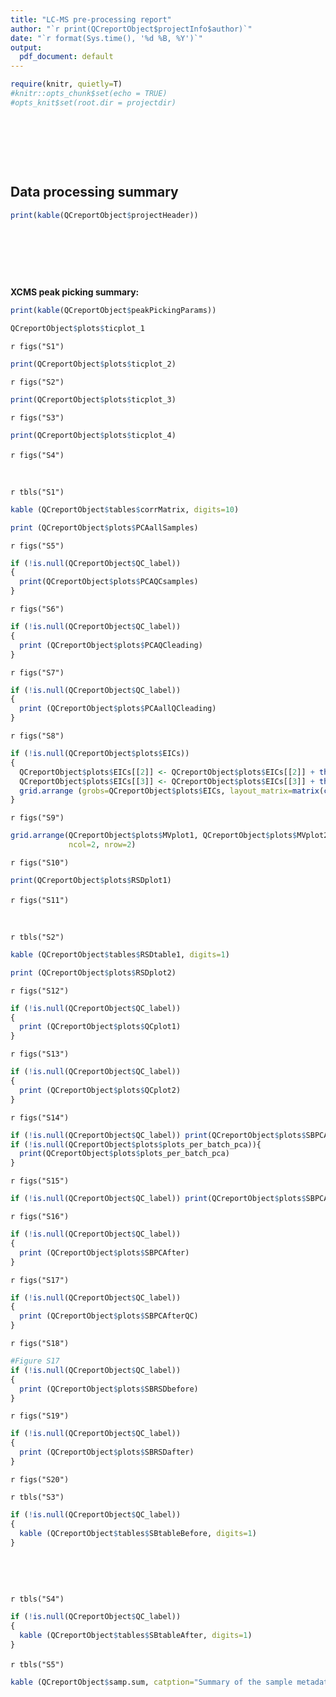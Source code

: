 ```yaml
---
title: "LC-MS pre-processing report"
author: "`r print(QCreportObject$projectInfo$author)`"
date: "`r format(Sys.time(), '%d %B, %Y')`"
output: 
  pdf_document: default
---
```


```r
require(knitr, quietly=T)
#knitr::opts_chunk$set(echo = TRUE)
#opts_knit$set(root.dir = projectdir)
```

&nbsp;

&nbsp;

&nbsp;


## Data processing summary
```r
print(kable(QCreportObject$projectHeader))
```

&nbsp;

&nbsp;

&nbsp;


**XCMS peak picking summary:**
```r
print(kable(QCreportObject$peakPickingParams))
```
\newpage
```r
QCreportObject$plots$ticplot_1
```

`r figs("S1")`

\newpage
```r
print(QCreportObject$plots$ticplot_2)
```

`r figs("S2")`

\newpage
```r
print(QCreportObject$plots$ticplot_3)
```

`r figs("S3")`

\newpage
```r
print(QCreportObject$plots$ticplot_4)
```

`r figs("S4")`
&nbsp;

&nbsp;

`r tbls("S1")`

```r
kable (QCreportObject$tables$corrMatrix, digits=10)
```

\newpage
```r
print (QCreportObject$plots$PCAallSamples)
```

`r figs("S5")`

```r
if (!is.null(QCreportObject$QC_label))
{
  print(QCreportObject$plots$PCAQCsamples)
}
```

`r figs("S6")`

\newpage
```r
if (!is.null(QCreportObject$QC_label))
{
  print (QCreportObject$plots$PCAQCleading)
}
```

`r figs("S7")`

\newpage
```r
if (!is.null(QCreportObject$QC_label))
{
  print (QCreportObject$plots$PCAallQCleading)
}
```

`r figs("S8")`

\newpage
```r
if (!is.null(QCreportObject$plots$EICs))
{
  QCreportObject$plots$EICs[[2]] <- QCreportObject$plots$EICs[[2]] + theme(legend.position = "none")
  QCreportObject$plots$EICs[[3]] <- QCreportObject$plots$EICs[[3]] + theme(legend.position = "none")
  grid.arrange (grobs=QCreportObject$plots$EICs, layout_matrix=matrix(c(1,2,1,3), nrow=2, ncol=2))
}
```

`r figs("S9")`

\newpage
```r
grid.arrange(QCreportObject$plots$MVplot1, QCreportObject$plots$MVplot2,                                          QCreportObject$plots$MVplot3, QCreportObject$plots$MVplot4, 
             ncol=2, nrow=2)
```

`r figs("S10")`

\newpage
```r
print(QCreportObject$plots$RSDplot1)
```

`r figs("S11")`
&nbsp;

&nbsp;

`r tbls("S2")`

```r
kable (QCreportObject$tables$RSDtable1, digits=1)
```

\newpage
```r
print (QCreportObject$plots$RSDplot2)
```

`r figs("S12")`

\newpage
```r
if (!is.null(QCreportObject$QC_label))
{
  print (QCreportObject$plots$QCplot1)
}
```

`r figs("S13")`

\newpage
```r
if (!is.null(QCreportObject$QC_label))
{
  print (QCreportObject$plots$QCplot2)
}
```

`r figs("S14")`

\newpage
```r
if (!is.null(QCreportObject$QC_label)) print(QCreportObject$plots$SBPCAbefore)
if (!is.null(QCreportObject$plots$plots_per_batch_pca)){
  print(QCreportObject$plots$plots_per_batch_pca)
}
```

`r figs("S15")`

\newpage
```r
if (!is.null(QCreportObject$QC_label)) print(QCreportObject$plots$SBPCAbeforeQC)
```

`r figs("S16")`

\newpage
```r
if (!is.null(QCreportObject$QC_label))
{
  print (QCreportObject$plots$SBPCAfter)
}
```

`r figs("S17")`

\newpage
```r
if (!is.null(QCreportObject$QC_label))
{
  print (QCreportObject$plots$SBPCAfterQC)
}
```

`r figs("S18")`

\newpage
```r
#Figure S17
if (!is.null(QCreportObject$QC_label))
{
  print (QCreportObject$plots$SBRSDbefore)
}
```

`r figs("S19")`

\newpage
```r
if (!is.null(QCreportObject$QC_label))
{
  print (QCreportObject$plots$SBRSDafter)
}
```

`r figs("S20")`

\newpage
`r tbls("S3")`

```r
if (!is.null(QCreportObject$QC_label))
{
  kable (QCreportObject$tables$SBtableBefore, digits=1)
}
```
&nbsp;

&nbsp;

`r tbls("S4")`

```r
if (!is.null(QCreportObject$QC_label))
{
  kable (QCreportObject$tables$SBtableAfter, digits=1)
}
```

\newpage
`r tbls("S5")`
&nbsp;

```r
kable (QCreportObject$samp.sum, catption="Summary of the sample metadata of the analytical batch")
```


